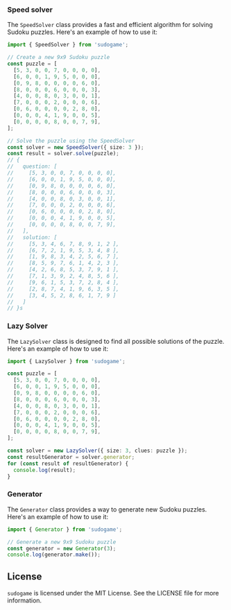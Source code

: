 ### Speed solver

The `SpeedSolver` class provides a fast and efficient algorithm for solving Sudoku puzzles. Here's an example of how to use it:

```ts
import { SpeedSolver } from 'sudogame';

// Create a new 9x9 Sudoku puzzle
const puzzle = [
  [5, 3, 0, 0, 7, 0, 0, 0, 0],
  [6, 0, 0, 1, 9, 5, 0, 0, 0],
  [0, 9, 8, 0, 0, 0, 0, 6, 0],
  [8, 0, 0, 0, 6, 0, 0, 0, 3],
  [4, 0, 0, 8, 0, 3, 0, 0, 1],
  [7, 0, 0, 0, 2, 0, 0, 0, 6],
  [0, 6, 0, 0, 0, 0, 2, 8, 0],
  [0, 0, 0, 4, 1, 9, 0, 0, 5],
  [0, 0, 0, 0, 8, 0, 0, 7, 9],
];

// Solve the puzzle using the SpeedSolver
const solver = new SpeedSolver({ size: 3 });
const result = solver.solve(puzzle);
// {
//   question: [
//     [5, 3, 0, 0, 7, 0, 0, 0, 0],
//     [6, 0, 0, 1, 9, 5, 0, 0, 0],
//     [0, 9, 8, 0, 0, 0, 0, 6, 0],
//     [8, 0, 0, 0, 6, 0, 0, 0, 3],
//     [4, 0, 0, 8, 0, 3, 0, 0, 1],
//     [7, 0, 0, 0, 2, 0, 0, 0, 6],
//     [0, 6, 0, 0, 0, 0, 2, 8, 0],
//     [0, 0, 0, 4, 1, 9, 0, 0, 5],
//     [0, 0, 0, 0, 8, 0, 0, 7, 9],
//   ],
//   solution: [
//     [5, 3, 4, 6, 7, 8, 9, 1, 2 ],
//     [6, 7, 2, 1, 9, 5, 3, 4, 8 ],
//     [1, 9, 8, 3, 4, 2, 5, 6, 7 ],
//     [8, 5, 9, 7, 6, 1, 4, 2, 3 ],
//     [4, 2, 6, 8, 5, 3, 7, 9, 1 ],
//     [7, 1, 3, 9, 2, 4, 8, 5, 6 ],
//     [9, 6, 1, 5, 3, 7, 2, 8, 4 ],
//     [2, 8, 7, 4, 1, 9, 6, 3, 5 ],
//     [3, 4, 5, 2, 8, 6, 1, 7, 9 ]
//   ]
// }s
```

### Lazy Solver

The `LazySolver` class is designed to find all possible solutions of the puzzle. Here's an example of how to use it:

```ts
import { LazySolver } from 'sudogame';

const puzzle = [
  [5, 3, 0, 0, 7, 0, 0, 0, 0],
  [6, 0, 0, 1, 9, 5, 0, 0, 0],
  [0, 9, 8, 0, 0, 0, 0, 6, 0],
  [8, 0, 0, 0, 6, 0, 0, 0, 3],
  [4, 0, 0, 8, 0, 3, 0, 0, 1],
  [7, 0, 0, 0, 2, 0, 0, 0, 6],
  [0, 6, 0, 0, 0, 0, 2, 8, 0],
  [0, 0, 0, 4, 1, 9, 0, 0, 5],
  [0, 0, 0, 0, 8, 0, 0, 7, 9],
];

const solver = new LazySolver({ size: 3, clues: puzzle });
const resultGenerator = solver.generator;
for (const result of resultGenerator) {
  console.log(result);
}
```

### Generator

The `Generator` class provides a way to generate new Sudoku puzzles. Here's an example of how to use it:

```ts
import { Generator } from 'sudogame';

// Generate a new 9x9 Sudoku puzzle
const generator = new Generator(3);
console.log(generator.make());
```

## License

`sudogame` is licensed under the MIT License. See the LICENSE file for more information.
